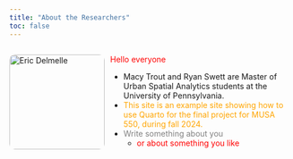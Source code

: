 ```yaml
---
title: "About the Researchers"
toc: false
---
```


<div style="display: flex; gap: 10px; align-items: flex-start;">

<img src="images/Eric.png" alt="Eric Delmelle" style="width: 170px; border-radius: 10px;">

<div>
  <p><span style="color:red">Hello everyone</span></p>

  - Macy Trout and Ryan Swett are Master of Urban Spatial Analytics students at the University of Pennsylvania. 
  - <span style="color:orange">This site is an example site showing how to use Quarto for the final project for MUSA 550, during fall 2024.</span>
  - <span style="color:gray">Write something about you</span>
    - <span style="color:red">or about something you like</span>
</div>

</div>
